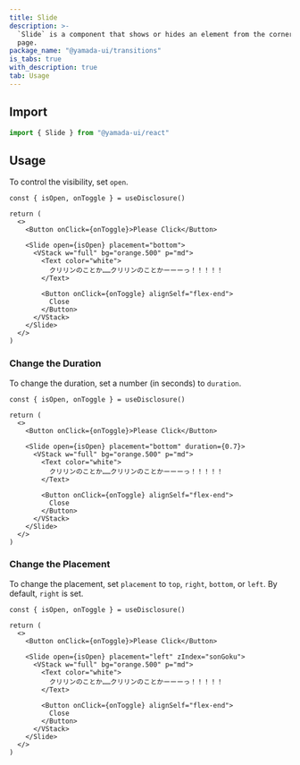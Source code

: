```yaml
---
title: Slide
description: >-
  `Slide` is a component that shows or hides an element from the corners of the
  page.
package_name: "@yamada-ui/transitions"
is_tabs: true
with_description: true
tab: Usage
---
```


## Import

```ts
import { Slide } from "@yamada-ui/react"
```

## Usage

To control the visibility, set `open`.

```tsx functional=true
const { isOpen, onToggle } = useDisclosure()

return (
  <>
    <Button onClick={onToggle}>Please Click</Button>

    <Slide open={isOpen} placement="bottom">
      <VStack w="full" bg="orange.500" p="md">
        <Text color="white">
          クリリンのことか……クリリンのことかーーーっ！！！！！
        </Text>

        <Button onClick={onToggle} alignSelf="flex-end">
          Close
        </Button>
      </VStack>
    </Slide>
  </>
)
```

### Change the Duration

To change the duration, set a number (in seconds) to `duration`.

```tsx functional=true
const { isOpen, onToggle } = useDisclosure()

return (
  <>
    <Button onClick={onToggle}>Please Click</Button>

    <Slide open={isOpen} placement="bottom" duration={0.7}>
      <VStack w="full" bg="orange.500" p="md">
        <Text color="white">
          クリリンのことか……クリリンのことかーーーっ！！！！！
        </Text>

        <Button onClick={onToggle} alignSelf="flex-end">
          Close
        </Button>
      </VStack>
    </Slide>
  </>
)
```

### Change the Placement

To change the placement, set `placement` to `top`, `right`, `bottom`, or `left`. By default, `right` is set.

```tsx functional=true
const { isOpen, onToggle } = useDisclosure()

return (
  <>
    <Button onClick={onToggle}>Please Click</Button>

    <Slide open={isOpen} placement="left" zIndex="sonGoku">
      <VStack w="full" bg="orange.500" p="md">
        <Text color="white">
          クリリンのことか……クリリンのことかーーーっ！！！！！
        </Text>

        <Button onClick={onToggle} alignSelf="flex-end">
          Close
        </Button>
      </VStack>
    </Slide>
  </>
)
```
